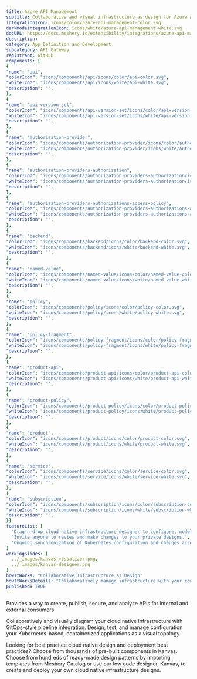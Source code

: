 ```yaml
---
title: Azure API Management
subtitle: Collaborative and visual infrastructure as design for Azure API Management
integrationIcon: icons/color/azure-api-management-color.svg
darkModeIntegrationIcon: icons/white/azure-api-management-white.svg
docURL: https://docs.meshery.io/extensibility/integrations/azure-api-management
description: 
category: App Definition and Development
subcategory: API Gateway
registrant: GitHub
components: [
{
"name": "api",
"colorIcon": "icons/components/api/icons/color/api-color.svg",
"whiteIcon": "icons/components/api/icons/white/api-white.svg",
"description": "",
},
{
"name": "api-version-set",
"colorIcon": "icons/components/api-version-set/icons/color/api-version-set-color.svg",
"whiteIcon": "icons/components/api-version-set/icons/white/api-version-set-white.svg",
"description": "",
},
{
"name": "authorization-provider",
"colorIcon": "icons/components/authorization-provider/icons/color/authorization-provider-color.svg",
"whiteIcon": "icons/components/authorization-provider/icons/white/authorization-provider-white.svg",
"description": "",
},
{
"name": "authorization-providers-authorization",
"colorIcon": "icons/components/authorization-providers-authorization/icons/color/authorization-providers-authorization-color.svg",
"whiteIcon": "icons/components/authorization-providers-authorization/icons/white/authorization-providers-authorization-white.svg",
"description": "",
},
{
"name": "authorization-providers-authorizations-access-policy",
"colorIcon": "icons/components/authorization-providers-authorizations-access-policy/icons/color/authorization-providers-authorizations-access-policy-color.svg",
"whiteIcon": "icons/components/authorization-providers-authorizations-access-policy/icons/white/authorization-providers-authorizations-access-policy-white.svg",
"description": "",
},
{
"name": "backend",
"colorIcon": "icons/components/backend/icons/color/backend-color.svg",
"whiteIcon": "icons/components/backend/icons/white/backend-white.svg",
"description": "",
},
{
"name": "named-value",
"colorIcon": "icons/components/named-value/icons/color/named-value-color.svg",
"whiteIcon": "icons/components/named-value/icons/white/named-value-white.svg",
"description": "",
},
{
"name": "policy",
"colorIcon": "icons/components/policy/icons/color/policy-color.svg",
"whiteIcon": "icons/components/policy/icons/white/policy-white.svg",
"description": "",
},
{
"name": "policy-fragment",
"colorIcon": "icons/components/policy-fragment/icons/color/policy-fragment-color.svg",
"whiteIcon": "icons/components/policy-fragment/icons/white/policy-fragment-white.svg",
"description": "",
},
{
"name": "product-api",
"colorIcon": "icons/components/product-api/icons/color/product-api-color.svg",
"whiteIcon": "icons/components/product-api/icons/white/product-api-white.svg",
"description": "",
},
{
"name": "product-policy",
"colorIcon": "icons/components/product-policy/icons/color/product-policy-color.svg",
"whiteIcon": "icons/components/product-policy/icons/white/product-policy-white.svg",
"description": "",
},
{
"name": "product",
"colorIcon": "icons/components/product/icons/color/product-color.svg",
"whiteIcon": "icons/components/product/icons/white/product-white.svg",
"description": "",
},
{
"name": "service",
"colorIcon": "icons/components/service/icons/color/service-color.svg",
"whiteIcon": "icons/components/service/icons/white/service-white.svg",
"description": "",
},
{
"name": "subscription",
"colorIcon": "icons/components/subscription/icons/color/subscription-color.svg",
"whiteIcon": "icons/components/subscription/icons/white/subscription-white.svg",
"description": "",
}]
featureList: [
  "Drag-n-drop cloud native infrastructure designer to configure, model, and deploy your workloads.",
  "Invite anyone to review and make changes to your private designs.",
  "Ongoing synchronization of Kubernetes configuration and changes across any number of clusters."
]
workingSlides: [
  ../_images/kanvas-visualizer.png,
  ../_images/kanvas-designer.png
]
howItWorks: "Collaborative Infrastructure as Design"
howItWorksDetails: "Collaboratively manage infrastructure with your coworkers synchronously sharing the same designs."
published: TRUE
---
```

<p>
Provides a way to create, publish, secure, and analyze APIs for internal and external consumers.
</p>
<p>
    Collaboratively and visually diagram your cloud native infrastructure with GitOps-style pipeline integration. Design, test, and manage configuration your Kubernetes-based, containerized applications as a visual topology.
</p>
<p>
    Looking for best practice cloud native design and deployment best practices? Choose from thousands of pre-built components in Kanvas. Choose from hundreds of ready-made design patterns by importing templates from Meshery Catalog or use our low code designer, Kanvas, to create and deploy your own cloud native infrastructure designs.
</p>
